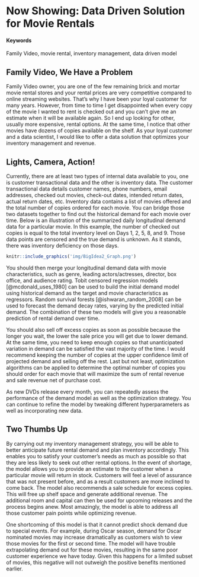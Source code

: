 # Now Showing: Data Driven Solution for Movie Rentals {#Movie-Rentals}

#### Keywords {-}

Family Video, movie rental, inventory management, data driven model


## Family Video, We Have a Problem 

Family Video owner, you are one of the few remaining brick and mortar movie rental stores and your rental prices are very competitive compared to online streaming websites. That’s why I have been your loyal customer for many years. However, from time to time I get disappointed when every copy of the movie I wanted to rent is checked out and you can’t give me an estimate when it will be available again. So I end up looking for other, usually more expensive, rental options. At the same time, I notice that other movies have dozens of copies available on the shelf. As your loyal customer and a data scientist, I would like to offer a data solution that optimizes your inventory management and revenue.


## Lights, Camera, Action!

Currently, there are at least two types of internal data available to you, one is customer transactional data and the other is inventory data. The customer transactional data details customer names, phone numbers, email addresses, checked out movies, check-out dates, intended return dates, actual return dates, etc. Inventory data contains a list of movies offered and the total number of copies ordered for each movie. You can bridge those two datasets together to find out the historical demand for each movie over time. Below is an illustration of the summarized daily longitudinal demand data for a particular movie. In this example, the number of checked out copies is equal to the total inventory level on Days 1, 2, 5, 8, and 9. Those data points are censored and the true demand is unknown. As it stands, there was inventory deficiency on those days.

```r
knitr::include_graphics('img/BigIdea2_Graph.png')
```
You should then merge your longitudinal demand data with movie characteristics, such as genre, leading actors/actresses, director, box office, and audience rating. Tobit censored regression models [@mcdonald_uses_1980] can be used to build the initial demand model using historical demand as the target and movie characteristics as regressors. Random survival forests [@ishwaran_random_2008] can be used to forecast the demand decay rates, varying by the predicted initial demand. The combination of these two models will give you a reasonable prediction of rental demand over time. 

You should also sell off excess copies as soon as possible because the longer you wait, the lower the sale price you will get due to lower demand. At the same time, you need to keep enough copies so that unanticipated variation in demand can be satisfied the vast majority of the time. I would recommend keeping the number of copies at the upper confidence limit of projected demand and selling off the rest. Last but not least, optimization algorithms can be applied to determine the optimal number of copies you should order for each movie that will maximize the sum of rental revenue and sale revenue net of purchase cost. 

As new DVDs release every month, you can repeatedly assess the performance of the demand model as well as the optimization strategy. You can continue to refine the model by tweaking different hyperparameters as well as incorporating new data.


## Two Thumbs Up

By carrying out my inventory management strategy, you will be able to better anticipate future rental demand and plan inventory accordingly. This enables you to satisfy your customer’s needs as much as possible so that they are less likely to seek out other rental options. In the event of shortage, the model allows you to provide an estimate to the customer when a particular movie will return in stock. Customers will feel a level of assurance that was not present before, and as a result customers are more inclined to come back. The model also recommends a sale schedule for excess copies. This will free up shelf space and generate additional revenue. The additional room and capital can then be used for upcoming releases and the process begins anew. Most amazingly, the model is able to address all those customer pain points while optimizing revenue.

One shortcoming of this model is that it cannot predict shock demand due to special events. For example, during Oscar season, demand for Oscar nominated movies may increase dramatically as customers wish to view those movies for the first or second time. The model will have trouble extrapolating demand out for these movies, resulting in the same poor customer experience we have today. Given this happens for a limited subset of movies, this negative will not outweigh the positive benefits mentioned earlier. 
